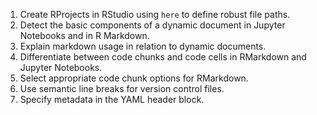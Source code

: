 1. Create RProjects in RStudio using `here` to define robust file paths.
2. Detect the basic components of a dynamic document in Jupyter Notebooks and in R Markdown.
3. Explain markdown usage in relation to dynamic documents.
4. Differentiate between code chunks and code cells in RMarkdown and Jupyter Notebooks.
5. Select appropriate code chunk options for RMarkdown.
6. Use semantic line breaks for version control files.
7. Specify metadata in the YAML header block.

